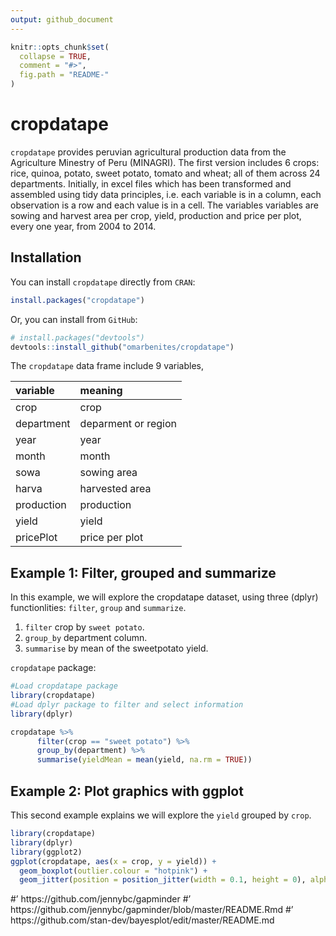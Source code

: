 ```yaml
---
output: github_document
---
```


<!-- README.md is generated from README.Rmd. Please edit that file -->

```r
knitr::opts_chunk$set(
  collapse = TRUE,
  comment = "#>",
  fig.path = "README-"
)
```

# cropdatape

`cropdatape` provides peruvian agricultural production data from the Agriculture Minestry of Peru (MINAGRI). The first version includes 6 crops: rice, quinoa, potato, sweet potato, tomato and wheat; all of them across 24 departments. Initially,  in excel files which has been transformed and assembled using tidy data principles, i.e. each variable is in a column, each observation is a row and each value is in a cell. The variables variables are sowing and harvest area per crop, yield, production and price per plot, every one year, from 2004 to 2014.


## Installation

You can install `cropdatape` directly from `CRAN`:

```r
install.packages("cropdatape")

```

Or, you can install from `GitHub`:

```r
# install.packages("devtools")
devtools::install_github("omarbenites/cropdatape")
```

The `cropdatape` data frame include 9 variables,

| variable    | meaning                  |
|:------------|:-------------------------|
| crop        | crop                     |
| department  | deparment or region      |
| year        | year                     |
| month       | month                    |
| sowa        | sowing area              |
| harva       | harvested area           |
| production  | production               |
| yield       | yield                    |
| pricePlot   | price per plot           |




## Example 1: Filter, grouped and summarize

In this example, we will explore the cropdatape dataset, using three (dplyr) functionlities: `filter`, `group` and `summarize`. 

1. `filter` crop by `sweet potato`.
2. `group_by` department column.
3. `summarise` by mean of the sweetpotato yield. 

 `cropdatape` package:

```r
#Load cropdatape package
library(cropdatape)
#Load dplyr package to filter and select information
library(dplyr)

cropdatape %>% 
      filter(crop == "sweet potato") %>% 
      group_by(department) %>% 
      summarise(yieldMean = mean(yield, na.rm = TRUE))
```


## Example 2: Plot graphics with ggplot

This second example explains we will explore the `yield` grouped by `crop`.

```r
library(cropdatape)
library(dplyr)
library(ggplot2)
ggplot(cropdatape, aes(x = crop, y = yield)) +
  geom_boxplot(outlier.colour = "hotpink") +
  geom_jitter(position = position_jitter(width = 0.1, height = 0), alpha = 1/4)
```



#' https://github.com/jennybc/gapminder
#' https://github.com/jennybc/gapminder/blob/master/README.Rmd
#' https://github.com/stan-dev/bayesplot/edit/master/README.md
